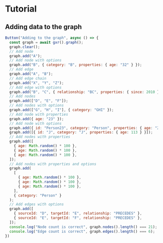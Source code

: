 # Tutorial

## Adding data to the graph

```js
Button("Adding to the graph", async () => {
  const graph = await gxr().graph();
  graph.clear();
  // Add node
  graph.add("A");
  // Add node with options
  graph.add("B", { category: "B", properties: { age: "32" } });
  // Add edge
  graph.add("A", "B");
  // Add edge chain
  graph.add("X", "Y", "Z");
  // Add edge with options
  graph.add("B", "C", { relationship: "BC", properties: { since: 2010 } });
  // Add nodes
  graph.add(["D", "E", "F"]);
  // Add nodes with options
  graph.add(["G", "H", "I"], { category: "GHI" });
  // Add node with properties
  graph.add({ age: "23" });
  // Add node with options
  graph.add({ id: "Person23", category: "Person", properties: { age: "23" } });
  graph.add([{ id: "J", category: "J", properties: { age: 113 } }]);
  // Add nodes with properties
  graph.add([
    { age: Math.random() * 100 },
    { age: Math.random() * 100 },
    { age: Math.random() * 100 },
  ]);
  // Add nodes with properties and options
  graph.add(
    [
      { age: Math.random() * 100 },
      { age: Math.random() * 100 },
      { age: Math.random() * 100 },
    ],
    { category: "Person" }
  );
  // Add edges with options
  graph.add([
    { sourceId: "D", targetId: "E", relationship: "PRECEDES" },
    { sourceId: "E", targetId: "F", relationship: "PRECEDES" },
  ]);
  console.log("Node count is correct", graph.nodes().length() === 21);
  console.log("Edge count is correct", graph.edges().length() === 6);
})
```